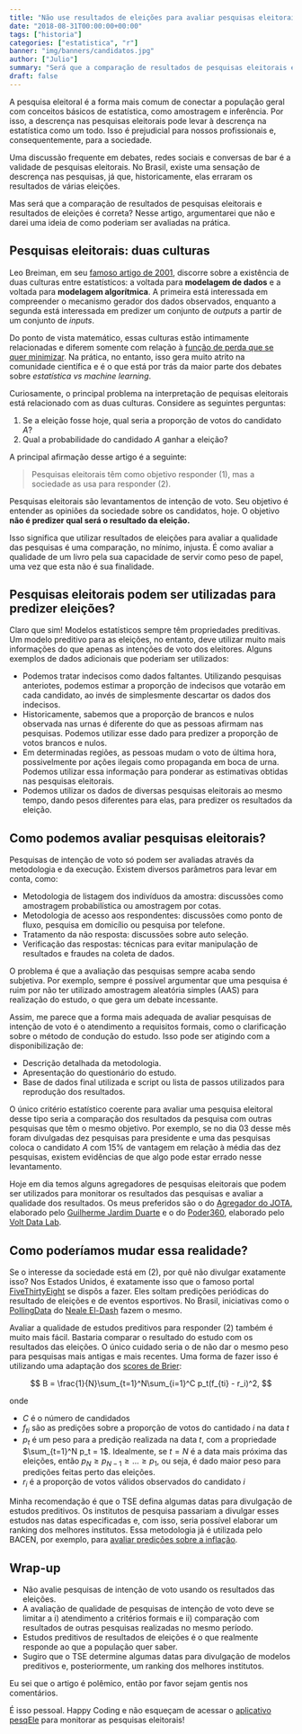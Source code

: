 ```yaml
---
title: "Não use resultados de eleições para avaliar pesquisas eleitorais"
date: "2018-08-31T00:00:00+00:00"
tags: ["historia"]
categories: ["estatistica", "r"]
banner: "img/banners/candidatos.jpg"
author: ["Julio"]
summary: "Será que a comparação de resultados de pesquisas eleitorais e resultados de eleições é correta? Nesse artigo, argumentarei que não e darei uma ideia de como as pesquisas eleitorais poderiam ser avaliadas na prática."
draft: false
---
```


A pesquisa eleitoral é a forma mais comum de conectar a população geral com conceitos básicos de estatística, como amostragem e inferência. Por isso, a descrença nas pesquisas eleitorais pode levar à descrença na estatística como um todo. Isso é prejudicial para nossos profissionais e, consequentemente, para a sociedade.

Uma discussão frequente em debates, redes sociais e conversas de bar é a validade de pesquisas eleitorais. No Brasil, existe uma sensação de descrença nas pesquisas, já que, historicamente, elas erraram os resultados de várias eleições. 

Mas será que a comparação de resultados de pesquisas eleitorais e resultados de eleições é correta? Nesse artigo, argumentarei que não e darei uma ideia de como poderiam ser avaliadas na prática.

## Pesquisas eleitorais: duas culturas

Leo Breiman, em seu [famoso artigo de 2001](http://www2.math.uu.se/~thulin/mm/breiman.pdf), discorre sobre a existência de duas culturas entre estatísticos: a voltada para **modelagem de dados** e a voltada para **modelagem algorítmica**. A primeira está interessada em compreender o mecanismo gerador dos dados observados, enquanto a segunda está interessada em predizer um conjunto de *outputs* a partir de um conjunto de *inputs*. 

Do ponto de vista matemático, essas culturas estão intimamente relacionadas e diferem somente com relação à [função de perda que se quer minimizar](http://www.rizbicki.ufscar.br/sml.pdf). Na prática, no entanto, isso gera muito atrito na comunidade científica e é o que está por trás da maior parte dos debates sobre *estatística vs machine learning*.

Curiosamente, o principal problema na interpretação de pequisas eleitorais está relacionado com as duas culturas. Considere as seguintes perguntas:

1. Se a eleição fosse hoje, qual seria a proporção de votos do candidato $A$?
1. Qual a probabilidade do candidado $A$ ganhar a eleição?

A principal afirmação desse artigo é a seguinte:

> Pesquisas eleitorais têm como objetivo responder (1), mas a sociedade as usa para responder (2).

Pesquisas eleitorais são levantamentos de intenção de voto. Seu objetivo é entender as opiniões da sociedade sobre os candidatos, hoje. O objetivo **não é predizer qual será o resultado da eleição.**

Isso significa que utilizar resultados de eleições para avaliar a qualidade das pesquisas é uma comparação, no mínimo, injusta. É como avaliar a qualidade de um livro pela sua capacidade de servir como peso de papel, uma vez que esta não é sua finalidade.

## Pesquisas eleitorais podem ser utilizadas para predizer eleições?

Claro que sim! Modelos estatísticos sempre têm propriedades preditivas. Um modelo preditivo para as eleições, no entanto, deve utilizar muito mais informações do que apenas as intenções de voto dos eleitores. Alguns exemplos de dados adicionais que poderiam ser utilizados:

- Podemos tratar indecisos como dados faltantes. Utilizando pesquisas anteriotes, podemos estimar a proporção de indecisos que votarão em cada candidato, ao invés de simplesmente descartar os dados dos indecisos.
- Historicamente, sabemos que a proporção de brancos e nulos observada nas urnas é diferente do que as pessoas afirmam nas pesquisas. Podemos utilizar esse dado para predizer a proporção de votos brancos e nulos. 
- Em determinadas regiões, as pessoas mudam o voto de última hora, possivelmente por ações ilegais como propaganda em boca de urna. Podemos utilizar essa informação para ponderar as estimativas obtidas nas pesquisas eleitorais.
- Podemos utilizar os dados de diversas pesquisas eleitorais ao mesmo tempo, dando pesos diferentes para elas, para predizer os resultados da eleição.

## Como podemos avaliar pesquisas eleitorais?

Pesquisas de intenção de voto só podem ser avaliadas através da metodologia e da execução. Existem diversos parâmetros para levar em conta, como:

- Metodologia de listagem dos indivíduos da amostra: discussões como amostragem probabilística ou amostragem por cotas.
- Metodologia de acesso aos respondentes: discussões como ponto de fluxo, pesquisa em domicílio ou pesquisa por telefone.
- Tratamento da não resposta: discussões sobre auto seleção.
- Verificação das respostas: técnicas para evitar manipulação de resultados e fraudes na coleta de dados.

O problema é que a avaliação das pesquisas sempre acaba sendo subjetiva. Por exemplo, sempre é possível argumentar que uma pesquisa é ruim por não ter utilizado amostragem aleatória simples (AAS) para realização do estudo, o que gera um debate incessante. 

Assim, me parece que a forma mais adequada de avaliar pesquisas de intenção de voto é o atendimento a requisitos formais, como o clarificação sobre o método de condução do estudo. Isso pode ser atigindo com a disponibilização de:

- Descrição detalhada da metodologia.
- Apresentação do questionário do estudo.
- Base de dados final utilizada e script ou lista de passos utilizados para reprodução dos resultados.

O único critério estatístico coerente para avaliar uma pesquisa eleitoral desse tipo seria a comparação dos resultados da pesquisa com outras pesquisas que têm o mesmo objetivo. Por exemplo, se no dia 03 desse mês foram divulgadas dez pesquisas para presidente e uma das pesquisas coloca o candidato $A$ com 15% de vantagem em relação à média das dez pesquisas, existem evidências de que algo pode estar errado nesse levantamento.

Hoje em dia temos alguns agregadores de pesquisas eleitorais que podem ser utilizados para monitorar os resultados das pesquisas e avaliar a qualidade dos resultados. Os meus preferidos são o do [Agregador do JOTA](https://data.jota.info/agregador/), elaborado pelo [Guilherme Jardim Duarte](https://www.linkedin.com/in/guilherme-jardim-duarte-93b82077/?locale=en_US) e o do [Poder360](https://www.poder360.com.br/pesquisas-de-opiniao/), elaborado pelo [Volt Data Lab](https://www.voltdata.info/).

## Como poderíamos mudar essa realidade?

Se o interesse da sociedade está em (2), por quê não divulgar exatamente isso? Nos Estados Unidos, é exatamente isso que o famoso portal [FiveThirtyEight](https://fivethirtyeight.com) se dispôs a fazer. Eles soltam predições periódicas do resultado de eleições e de eventos esportivos. No Brasil, iniciativas como o [PollingData](http://www.pollingdata.com.br) do [Neale El-Dash](https://www.linkedin.com/in/neale/?locale=pt_BR) fazem o mesmo.

Avaliar a qualidade de estudos preditivos para responder (2) também é muito mais fácil. Bastaria comparar o resultado do estudo com os resultados das eleições. O único cuidado seria o de não dar o mesmo peso para pesquisas mais antigas e mais recentes. Uma forma de fazer isso é utilizando uma adaptação dos [scores de Brier](https://en.wikipedia.org/wiki/Brier_score):

$$
B = \frac{1}{N}\sum_{t=1}^N\sum_{i=1}^C p_t(f_{ti} - r_i)^2, 
$$

onde

- $C$ é o número de candidados
- $f_{ti}$ são as predições sobre a proporção de votos do cantidado $i$ na data $t$
- $p_t$ é um peso para a predição realizada na data $t$, com a propriedade $\sum_{t=1}^N p_t = 1$. Idealmente, se $t=N$ é a data mais próxima das eleições, então $p_N \geq p_{N-1} \geq \dots \geq p_1$, ou seja, é dado maior peso para predições feitas perto das eleições.
- $r_i$ é a proporção de votos válidos observados do candidato $i$

Minha recomendação é que o TSE defina algumas datas para divulgação de estudos preditivos. Os institutos de pesquisa passariam a divulgar esses estudos nas datas especificadas e, com isso, seria possível elaborar um ranking dos melhores institutos. Essa metodologia já é utilizada pelo BACEN, por exemplo, para [avaliar predições sobre a inflação](https://www4.bcb.gov.br/Pec/GCI/PORT/Focus/top5.asp).

## Wrap-up

- Não avalie pesquisas de intenção de voto usando os resultados das eleições.
- A avaliação de qualidade de pesquisas de intenção de voto deve se limitar a i) atendimento a critérios formais e ii) comparação com resultados de outras pesquisas realizadas no mesmo período.
- Estudos preditivos de resultados de eleições é o que realmente responde ao que a população quer saber.
- Sugiro que o TSE determine algumas datas para divulgação de modelos preditivos e, posteriormente, um ranking dos melhores institutos.

Eu sei que o artigo é polêmico, então por favor sejam gentis nos comentários.

É isso pessoal. Happy Coding e não esqueçam de acessar o [aplicativo pesqEle](http://pesqele.conre3.org.br/app) para monitorar as pesquisas eleitorais!

